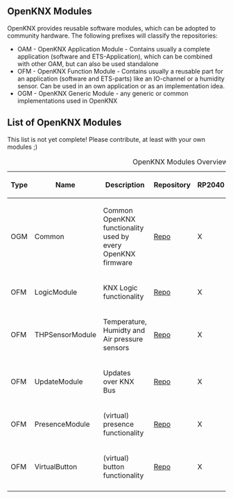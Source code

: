 == OpenKNX Modules ==

OpenKNX provides reusable software modules, which can be adopted to community hardware.
The following prefixes will classify the repositories:

* OAM - OpenKNX Application Module - Contains usually a complete application (software and ETS-Application), which can be combined with other OAM, but can also be used standalone
* OFM - OpenKNX Function Module - Contains usually a reusable part for an application (software and ETS-parts) like an IO-channel or a humidity sensor. Can be used in an own application or as an implementation idea.
* OGM - OpenKNX Generic Module - any generic or common implementations used in OpenKNX

== List of OpenKNX Modules ==

This list is not yet complete! Please contribute, at least with your own modules ;)

{| class="wikitable" style="margin:auto"
|+ OpenKNX Modules Overview
|-
! Type !! Name !! Description !! Repository !! RP2040 !! SAMD21 !! ??? !! State !! Maintainer
|-
| OGM || Common || Common OpenKNX functionality used by every OpenKNX firmware || [https://github.com/OpenKNX/OGM-Common Repo] || X || X || N/A || Prod. || 
|-
| OFM || LogicModule || KNX Logic functionality || [https://github.com/OpenKNX/OFM-LogicModule Repo] || X || X || N/A || Prod. ||
|-
| OFM || THPSensorModule || Temperature, Humidty and Air pressure sensors || [https://github.com/OpenKNX/OFM-THPSensorModule Repo] || X || - || X || Alpha || [https://github.com/Ing-Dom Ing-Dom]
|-
| OFM || UpdateModule || Updates over KNX Bus || [https://github.com/OpenKNX/OFM-Updater Repo] || X || - || X || Alpha || 
|-
| OFM || PresenceModule || (virtual) presence functionality || [https://github.com/OpenKNX/OFM-PresenceModule Repo] || X || ? || ? || Prod. || 
|-
| OFM || VirtualButton || (virtual) button functionality || [https://github.com/OpenKNX/OFM-VirtualButton Repo] || X || ? || ? || Prod. || 
|-
|}